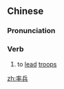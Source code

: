 ==Chinese==
{{zh-forms}}

===Pronunciation===
{{zh-pron
|m=lǜbīng
|cat=v
}}

===Verb===
{{zh-verb}}

# to [[lead]] [[troop]]s

[[zh:率兵]]